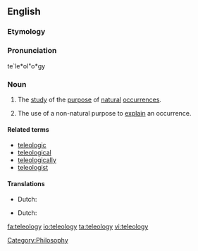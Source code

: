 ==English==
{{wikipedia}}
===Etymology===
{{etystub}}

===Pronunciation===
te`le*ol"o*gy
{{rfp}}

===Noun===
{{en-noun|teleolog|ies}}

# {{philosophy}} The [[study]] of the [[purpose]] of [[natural]] [[occurrence]]s.
# The use of a non-natural purpose to [[explain]] an occurrence.

====Related terms====
* [[teleologic]]
* [[teleological]]
* [[teleologically]]
* [[teleologist]]

====Translations====
{{trans-top|study of the purpose of occurrences}}
* Dutch: {{t|nl|teleologie|f}}
{{trans-mid}}
{{trans-bottom}}

{{trans-top|use of non-natural purpose to explain occurrence}}
* Dutch: {{t|nl|teleologie|f}}
{{trans-mid}}
{{trans-bottom}}

[[Category:Philosophy]]

[[fa:teleology]]
[[io:teleology]]
[[ta:teleology]]
[[vi:teleology]]